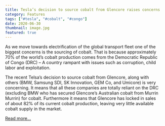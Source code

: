 ```yaml
---
title: Tesla’s decision to source cobalt from Glencore raises concerns
category: Features
tags: ["#tesla", "#cobalt", "#congo"]
date: 2020-06-30
thumbnail: image.jpg
featured: true
---
```


As we move towards electrification of the global transport fleet one of the biggest concerns is the sourcing of cobalt. That is because approximately 70% of the world’s cobalt production comes from the Democratic Republic of Congo (DRC) – A country rampant with issues such as corruption, child labor and exploitation.

The recent Telsa’s decision to source cobalt from Glencore, along with others (BMW, Samsung SDI, SK Innovation, GEM Co, and Umicore) is very concerning. It means that all these companies are totally reliant on the DRC (excluding BMW who has secured Glencore’s Australian cobalt from Murrin Murrin) for cobalt. Furthermore it means that Glencore has locked in sales of about 82% of its current cobalt production, leaving very little available cobalt supply in the market.

[Read more...](https://investorintel.com/markets/technology-metals/technology-metals-intel/teslas-decision-source-cobalt-glencore-raises-concerns-investment-community-electric-vehicles/)